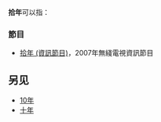 '''拾年'''可以指：
===節目===
*[[拾年_(資訊節目)|拾年 (資訊節目)]]，2007年無綫電視資訊節目

==另见==
*[[10年|10年]]
*[[十年|十年]]

{{disambig|Cat=二字中國相關消歧義}}